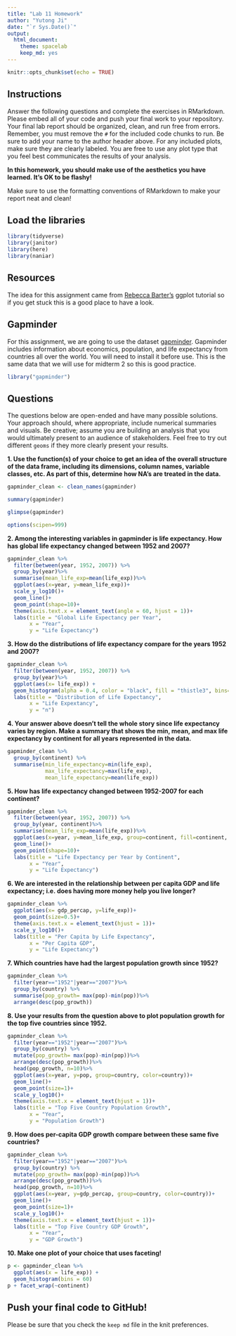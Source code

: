 ```yaml
---
title: "Lab 11 Homework"
author: "Yutong Ji"
date: "`r Sys.Date()`"
output:
  html_document: 
    theme: spacelab
    keep_md: yes
---
```


```r
knitr::opts_chunk$set(echo = TRUE)
```

## Instructions
Answer the following questions and complete the exercises in RMarkdown. Please embed all of your code and push your final work to your repository. Your final lab report should be organized, clean, and run free from errors. Remember, you must remove the `#` for the included code chunks to run. Be sure to add your name to the author header above. For any included plots, make sure they are clearly labeled. You are free to use any plot type that you feel best communicates the results of your analysis.  

**In this homework, you should make use of the aesthetics you have learned. It's OK to be flashy!**

Make sure to use the formatting conventions of RMarkdown to make your report neat and clean!  

## Load the libraries
```r
library(tidyverse)
library(janitor)
library(here)
library(naniar)
``` 

## Resources
The idea for this assignment came from [Rebecca Barter's](http://www.rebeccabarter.com/blog/2017-11-17-ggplot2_tutorial/) ggplot tutorial so if you get stuck this is a good place to have a look.  

## Gapminder
For this assignment, we are going to use the dataset [gapminder](https://cran.r-project.org/web/packages/gapminder/index.html). Gapminder includes information about economics, population, and life expectancy from countries all over the world. You will need to install it before use. This is the same data that we will use for midterm 2 so this is good practice.
```r
library("gapminder")
```

## Questions
The questions below are open-ended and have many possible solutions. Your approach should, where appropriate, include numerical summaries and visuals. Be creative; assume you are building an analysis that you would ultimately present to an audience of stakeholders. Feel free to try out different `geoms` if they more clearly present your results.  

**1. Use the function(s) of your choice to get an idea of the overall structure of the data frame, including its dimensions, column names, variable classes, etc. As part of this, determine how NA's are treated in the data.**  
```r
gapminder_clean <- clean_names(gapminder)
```

```r
summary(gapminder)
```
```r
glimpse(gapminder)
```
```r
options(scipen=999)
```

**2. Among the interesting variables in gapminder is life expectancy. How has global life expectancy changed between 1952 and 2007?**
```r
gapminder_clean %>% 
  filter(between(year, 1952, 2007)) %>%
  group_by(year)%>%
  summarise(mean_life_exp=mean(life_exp))%>%
  ggplot(aes(x=year, y=mean_life_exp))+
  scale_y_log10()+
  geom_line()+
  geom_point(shape=10)+
  theme(axis.text.x = element_text(angle = 60, hjust = 1))+
  labs(title = "Global Life Expectancy per Year",
       x = "Year",
       y = "Life Expectancy")
```

**3. How do the distributions of life expectancy compare for the years 1952 and 2007?**
```r
gapminder_clean %>% 
  filter(between(year, 1952, 2007)) %>%
  group_by(year)%>%
  ggplot(aes(x= life_exp)) +
  geom_histogram(alpha = 0.4, color = "black", fill = "thistle3", bins=80)+
  labs(title = "Distribution of Life Expectancy", 
       x = "Life Expextancy", 
       y = "n")
```

**4. Your answer above doesn't tell the whole story since life expectancy varies by region. Make a summary that shows the min, mean, and max life expectancy by continent for all years represented in the data.**
```r
gapminder_clean %>%
  group_by(continent) %>%
  summarise(min_life_expectancy=min(life_exp),
            max_life_expectancy=max(life_exp), 
            mean_life_expectancy=mean(life_exp))
```

**5. How has life expectancy changed between 1952-2007 for each continent?**
```r
gapminder_clean %>% 
  filter(between(year, 1952, 2007)) %>%
  group_by(year, continent)%>%
  summarise(mean_life_exp=mean(life_exp))%>%
  ggplot(aes(x=year, y=mean_life_exp, group=continent, fill=continent, color=continent))+
  geom_line()+
  geom_point(shape=10)+
  labs(title = "Life Expectancy per Year by Continent",
       x = "Year",
       y = "Life Expectancy")
```

**6. We are interested in the relationship between per capita GDP and life expectancy; i.e. does having more money help you live longer?**
```r
gapminder_clean %>%
  ggplot(aes(x= gdp_percap, y=life_exp))+
  geom_point(size=0.5)+
  theme(axis.text.x = element_text(hjust = 1))+
  scale_y_log10()+
  labs(title = "Per Capita by Life Expectancy",
       x = "Per Capita GDP",
       y = "Life Expectancy")
```

**7. Which countries have had the largest population growth since 1952?**
```r
gapminder_clean %>%
  filter(year=="1952"|year=="2007")%>%
  group_by(country) %>%
  summarise(pop_growth= max(pop)-min(pop))%>%
  arrange(desc(pop_growth))
```

**8. Use your results from the question above to plot population growth for the top five countries since 1952.**
```r
gapminder_clean %>%
  filter(year=="1952"|year=="2007")%>%
  group_by(country) %>%
  mutate(pop_growth= max(pop)-min(pop))%>%
  arrange(desc(pop_growth))%>%
  head(pop_growth, n=10)%>%
  ggplot(aes(x=year, y=pop, group=country, color=country))+
  geom_line()+
  geom_point(size=1)+
  scale_y_log10()+
  theme(axis.text.x = element_text(hjust = 1))+
  labs(title = "Top Five Country Population Growth",
       x = "Year",
       y = "Population Growth")
```

**9. How does per-capita GDP growth compare between these same five countries?**
```r
gapminder_clean %>%
  filter(year=="1952"|year=="2007")%>%
  group_by(country) %>%
  mutate(pop_growth= max(pop)-min(pop))%>%
  arrange(desc(pop_growth))%>%
  head(pop_growth, n=10)%>%
  ggplot(aes(x=year, y=gdp_percap, group=country, color=country))+
  geom_line()+
  geom_point(size=1)+
  scale_y_log10()+
  theme(axis.text.x = element_text(hjust = 1))+
  labs(title = "Top Five Country GDP Growth",
       x = "Year",
       y = "GDP Growth")
```

**10. Make one plot of your choice that uses faceting!**
```r
p <- gapminder_clean %>% 
  ggplot(aes(x = life_exp)) +
  geom_histogram(bins = 60)
p + facet_wrap(~continent)
```

## Push your final code to GitHub!
Please be sure that you check the `keep md` file in the knit preferences. 